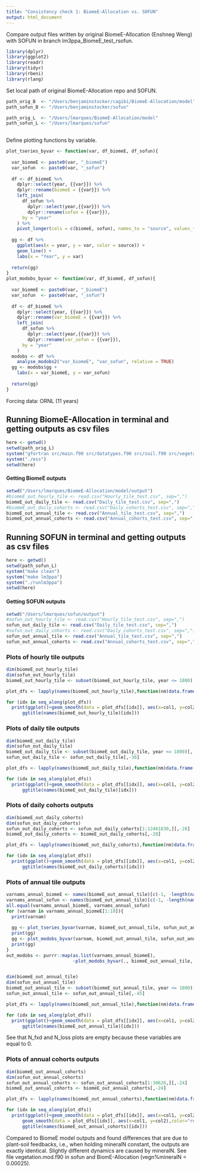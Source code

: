```yaml
---
title: "Consistency check 1: BiomeE-Allocation vs. SOFUN"
output: html_document
---
```


Compare output files written by original BiomeE-Allocation (Enshneg Weng) with SOFUN in branch lm3ppa_BiomeE_test_rsofun. 

```r
library(dplyr)
library(ggplot2)
library(readr)
library(tidyr)
library(rbeni)
library(rlang)

```

Set local path of original BiomeE-Allocation repo and SOFUN.
```r
path_orig_B  <- "/Users/benjaminstocker/cagibi/BiomeE-Allocation/model"
path_sofun_B <- "/Users/benjaminstocker/sofun"

path_orig_L  <- "/Users/lmarques/BiomeE-Allocation/model"
path_sofun_L <- "/Users/lmarques/sofun"
  
```

Define plotting functions by variable.
```r
plot_tseries_byvar <- function(var, df_biomeE, df_sofun){
  
  var_biomeE <- paste0(var, "_biomeE")
  var_sofun  <- paste0(var, "_sofun")
  
  df <- df_biomeE %>% 
    dplyr::select(year, {{var}}) %>% 
    dplyr::rename(biomeE = {{var}}) %>% 
    left_join(
      df_sofun %>% 
        dplyr::select(year,{{var}}) %>% 
        dplyr::rename(sofun = {{var}}),
      by = "year"
    ) %>% 
    pivot_longer(cols = c(biomeE, sofun), names_to = "source", values_to = "var")
  
  gg <- df %>% 
    ggplot(aes(x = year, y = var, color = source)) +
    geom_line() +
    labs(x = "Year", y = var)
  
  return(gg)
}
plot_modobs_byvar <- function(var, df_biomeE, df_sofun){
  
  var_biomeE <- paste0(var, "_biomeE")
  var_sofun  <- paste0(var, "_sofun")
  
  df <- df_biomeE %>% 
    dplyr::select(year, {{var}}) %>% 
    dplyr::rename(var_biomeE = {{var}}) %>% 
    left_join(
      df_sofun %>% 
        dplyr::select(year,{{var}}) %>% 
        dplyr::rename(var_sofun = {{var}}),
      by = "year"
    )
  modobs <- df %>% 
    analyse_modobs2("var_biomeE", "var_sofun", relative = TRUE)
  gg <- modobs$gg +
    labs(x = var_biomeE, y = var_sofun)
  
  return(gg)
}
```

Forcing data: ORNL (11 years)

## Running BiomeE-Allocation in terminal and getting outputs as csv files

```r
here <- getwd()
setwd(path_orig_L)
system("gfortran src/main.f90 src/datatypes.f90 src/soil.f90 src/vegetation.f90 -o ess")
system("./ess")
setwd(here)
```

#### Getting BiomeE outputs

```r
setwd("/Users/lmarques/BiomeE-Allocation/model/output")
#biomeE_out_hourly_tile <- read.csv("Hourly_tile_test.csv", sep=",")
biomeE_out_daily_tile <- read.csv("Daily_tile_test.csv", sep=",")
#biomeE_out_daily_cohorts <- read.csv("Daily_cohorts_test.csv", sep=",")
biomeE_out_annual_tile <- read.csv("Annual_tile_test.csv", sep=",")
biomeE_out_annual_cohorts <- read.csv("Annual_cohorts_test.csv", sep=",")

```

## Running SOFUN in terminal and getting outputs as csv files

```r
here <- getwd()
setwd(path_sofun_L)
system("make clean")
system("make lm3ppa")
system("./runlm3ppa")
setwd(here)
```

#### Getting SOFUN outputs

```r
setwd("/Users/lmarques/sofun/output")
#sofun_out_hourly_tile <- read.csv("Hourly_tile_test.csv", sep=",")
sofun_out_daily_tile <- read.csv("Daily_tile_test.csv", sep=",")
#sofun_out_daily_cohorts <- read.csv("Daily_cohorts_test.csv", sep=",")
sofun_out_annual_tile <- read.csv("Annual_tile_test.csv", sep=",")
sofun_out_annual_cohorts <- read.csv("Annual_cohorts_test.csv", sep=",")

```

### Plots of hourly tile outputs

```r
dim(biomeE_out_hourly_tile)
dim(sofun_out_hourly_tile)
biomeE_out_hourly_tile <- subset(biomeE_out_hourly_tile, year <= 1800)

plot_dfs <- lapply(names(biomeE_out_hourly_tile),function(nm)data.frame(col1 = biomeE_out_hourly_tile[,nm], col2 = sofun_out_hourly_tile[,nm]))

for (idx in seq_along(plot_dfs))
  print(ggplot()+geom_smooth(data = plot_dfs[[idx]], aes(x=col1, y=col2),color="blue") +
      ggtitle(names(biomeE_out_hourly_tile)[idx]))
```

### Plots of daily tile outputs

```r
dim(biomeE_out_daily_tile)
dim(sofun_out_daily_tile)
biomeE_out_daily_tile <- subset(biomeE_out_daily_tile, year <= 1800)[,-36]
sofun_out_daily_tile <- sofun_out_daily_tile[,-36]

plot_dfs <- lapply(names(biomeE_out_daily_tile),function(nm)data.frame(col1 = biomeE_out_daily_tile[,nm], col2 = sofun_out_daily_tile[,nm]))

for (idx in seq_along(plot_dfs))
  print(ggplot()+geom_smooth(data = plot_dfs[[idx]], aes(x=col1, y=col2),color="blue") +
      ggtitle(names(biomeE_out_daily_tile)[idx]))
```

### Plots of daily cohorts outputs

```r
dim(biomeE_out_daily_cohorts)
dim(sofun_out_daily_cohorts)
sofun_out_daily_cohorts <- sofun_out_daily_cohorts[1:12461830,][,-28]
biomeE_out_daily_cohorts <- biomeE_out_daily_cohorts[,-28]

plot_dfs <- lapply(names(biomeE_out_daily_cohorts),function(nm)data.frame(col1 = biomeE_out_daily_cohorts[,nm], col2 = sofun_out_daily_cohorts[,nm]))

for (idx in seq_along(plot_dfs))
  print(ggplot()+geom_smooth(data = plot_dfs[[idx]], aes(x=col1, y=col2),color="blue") +
      ggtitle(names(biomeE_out_daily_cohorts)[idx]))
```

### Plots of annual tile outputs

```r

varnams_annual_biomeE <- names(biomeE_out_annual_tile)[c(-1, -length(names(biomeE_out_annual_tile)))]
varnams_annual_sofun <- names(biomeE_out_annual_tile)[c(-1, -length(names(biomeE_out_annual_tile)))]
all.equal(varnams_annual_biomeE, varnams_annual_sofun)
for (varnam in varnams_annual_biomeE[1:10]){
  print(varnam)
  
  gg <- plot_tseries_byvar(varnam, biomeE_out_annual_tile, sofun_out_annual_tile)
  print(gg)
  gg <- plot_modobs_byvar(varnam, biomeE_out_annual_tile, sofun_out_annual_tile)
  print(gg)
}
out_modobs <- purrr::map(as.list(varnams_annual_biomeE),
                         ~plot_modobs_byvar(., biomeE_out_annual_tile, sofun_out_annual_tile))


dim(biomeE_out_annual_tile)
dim(sofun_out_annual_tile)
biomeE_out_annual_tile <- subset(biomeE_out_annual_tile, year <= 1800)[,-45]
sofun_out_annual_tile <- sofun_out_annual_tile[,-45]

plot_dfs <- lapply(names(biomeE_out_annual_tile),function(nm)data.frame(col1 = biomeE_out_annual_tile[,nm], col2 = sofun_out_annual_tile[,nm]))

for (idx in seq_along(plot_dfs))
  print(ggplot()+geom_smooth(data = plot_dfs[[idx]], aes(x=col1, y=col2),color="blue") +
      ggtitle(names(biomeE_out_annual_tile)[idx]))

```

See that N_fxd and N_loss plots are empty because these variables are equal to 0.

### Plots of annual cohorts outputs

```r
dim(biomeE_out_annual_cohorts)
dim(sofun_out_annual_cohorts)
sofun_out_annual_cohorts <- sofun_out_annual_cohorts[1:30626,][,-24]
biomeE_out_annual_cohorts <- biomeE_out_annual_cohorts[,-24]

plot_dfs <- lapply(names(biomeE_out_annual_cohorts),function(nm)data.frame(col1 = biomeE_out_annual_cohorts[,nm], col2 = sofun_out_annual_cohorts[,nm]))

for (idx in seq_along(plot_dfs))
  print(ggplot()+geom_smooth(data = plot_dfs[[idx]], aes(x=col1, y=col2),color="blue") +
      geom_smooth(data = plot_dfs[[idx]], aes(x=col1, y=col2),color="red")+
      ggtitle(names(biomeE_out_annual_cohorts)[idx]))

```


Compared to BiomeE model outputs and found differences that are due to plant-soil feedbacks, i.e., when holding mineralN constant, the outputs are exactly identical. Slightly different dynamics are caused by mineralN. See file vegetation.mod.f90 in sofun and BiomE-Allocation (vegn%mineralN = 0.00025).





